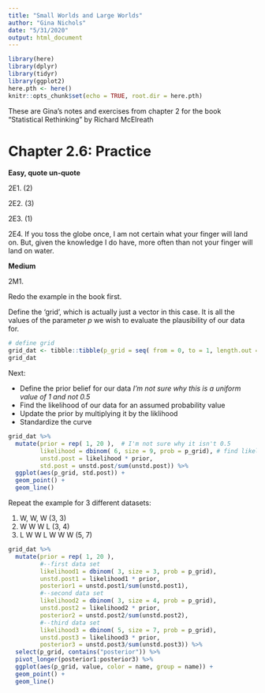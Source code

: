 ```yaml
---
title: "Small Worlds and Large Worlds"
author: "Gina Nichols"
date: "5/31/2020"
output: html_document
---
```


```r
library(here)
library(dplyr)
library(tidyr)
library(ggplot2)
here.pth <- here()
knitr::opts_chunk$set(echo = TRUE, root.dir = here.pth)
```

These are Gina's notes and exercises from chapter 2 for the book "Statistical Rethinking" by Richard McElreath

# Chapter 2.6: Practice

**Easy, quote un-quote**

2E1. (2)

2E2. (3)

2E3. (1)

2E4. If you toss the globe once, I am not certain what your finger will land on. But, given the knowledge I do have, more often than not your finger will land on water. 


**Medium**

2M1. 

Redo the example in the book first. 

Define the 'grid', which is actually just a vector in this case. 
It is all the values of the parameter *p* we wish to evaluate the plausibility of our data for.
```r
# define grid
grid_dat <- tibble::tibble(p_grid = seq( from = 0, to = 1, length.out = 20))
grid_dat
```
Next:

- Define the prior belief for our data *I'm not sure why this is a uniform value of 1 and not 0.5*
- Find the likelihood of our data for an assumed probability value
- Update the prior by multiplying it by the liklihood
- Standardize the curve

```r
grid_dat %>% 
  mutate(prior = rep( 1, 20 ),  # I'm not sure why it isn't 0.5
         likelihood = dbinom( 6, size = 9, prob = p_grid), # find likelihood for our data at a p
         unstd.post = likelihood * prior,
         std.post = unstd.post/sum(unstd.post)) %>% 
  ggplot(aes(p_grid, std.post)) + 
  geom_point() + 
  geom_line()
```

Repeat the example for 3 different datasets:

(1) W, W, W (3, 3)
(2) W W W L (3, 4)
(3) L W W L W W W (5, 7)

```r

grid_dat %>% 
  mutate(prior = rep( 1, 20 ),
         #--first data set
         likelihood1 = dbinom( 3, size = 3, prob = p_grid), 
         unstd.post1 = likelihood1 * prior,
         posterior1 = unstd.post1/sum(unstd.post1),
         #--second data set
         likelihood2 = dbinom( 3, size = 4, prob = p_grid), 
         unstd.post2 = likelihood2 * prior,
         posterior2 = unstd.post2/sum(unstd.post2),
         #--third data set
         likelihood3 = dbinom( 5, size = 7, prob = p_grid), 
         unstd.post3 = likelihood3 * prior,
         posterior3 = unstd.post3/sum(unstd.post3)) %>%
  select(p_grid, contains("posterior")) %>% 
  pivot_longer(posterior1:posterior3) %>% 
  ggplot(aes(p_grid, value, color = name, group = name)) + 
  geom_point() + 
  geom_line()

```

